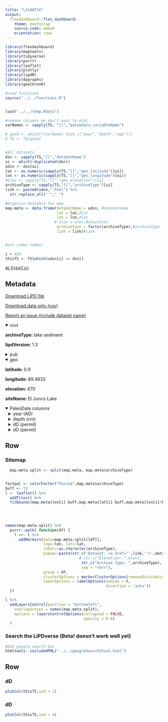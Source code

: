 ```yaml
---
title: "LS14ATJU"
output: 
  flexdashboard::flex_dashboard:
    theme: bootstrap
    source_code: embed
    orientation: rows
---
```


```r
library(flexdashboard)
library(maptools)
library(tidyverse)
library(purrr)
library(leaflet)
library(plotly)
library(lipdR)
library(dygraphs)
library(geoChronR)

#read functions
source("../../functions.R")


load("../../temp.Rdata")

#remove columns we don't want to plot
varNames <- sapply(TS, "[[","paleoData_variableName")

# good <- which(!(varNames %in% c("year","depth","age")))
# TS <- TS[good]


#All datasets
dsn <- sapply(TS,"[[","dataSetName")
ui <- which(!duplicated(dsn))
udsn <- dsn[ui]
lat <- as.numeric(sapply(TS,"[[","geo_latitude")[ui])
lon <- as.numeric(sapply(TS,"[[","geo_longitude")[ui])
#elev <- sapply(TS,"[[","geo_elevation")[ui]
archiveType <- sapply(TS,"[[","archiveType")[ui]
link <- paste0(udsn,".html") %>% 
  str_replace_all("'","_")

#Organize metadata for map
map.meta <- data.frame(dataSetName = udsn, #datasetname
                       lat = lat,#lat
                       lon = lon,#lon
                      # elev = elev,#elevation
                       archiveType = factor(archiveType),#archiveType
                       link = link)#Link


#set index number

i = 324
thisTS <- TS[which(udsn[i] == dsn)]
```
#LS14ATJU

Metadata {.sidebar}
-------------------------------------
[Download LiPD file](LS14ATJU.lpd)
            

[Download data only (csv)](LS14ATJU.csv)
            

[Report an issue (include dataset name)](https://github.com/nickmckay/LiPDverse/issues)

<details open style="margin-left: 0px">
<summary>root</summary>
<p style="margin-left: 0px"><strong>archiveType: </strong>lake sediment
<p style="margin-left: 0px"><strong>lipdVersion: </strong>1.3
</details>
<details>
<summary>pub</summary>
<details style="margin-left: 10px">
<summary>pub1</summary>
<p style="margin-left: 10px"><strong>author: </strong>Atwood, Alyssa R. , Sachs, Julian P.
<p style="margin-left: 10px"><strong>journal: </strong>Earth and Planetary Science Letters
<p style="margin-left: 10px"><strong>volume: </strong>404
<p style="margin-left: 10px"><strong>pages: </strong>408419
<p style="margin-left: 10px"><strong>pubYear: </strong>NA
<p style="margin-left: 10px"><strong>title: </strong>Separating ITCZ and ENSOrelated rainfall changes in the Gal�pagos over the last 3 kyr using D/H ratios of multiple lipid biomarkers
<p style="margin-left: 10px"><strong>DOI: </strong>10.1016/j.epsl.2014.07.038
</details>
<details style="margin-left: 10px">
<summary>pub2</summary>
<p style="margin-left: 10px"><strong>pubYear: </strong>NA
</details>
</details>
<details open style="margin-left: 0px">
<summary>geo</summary>
<p style="margin-left: 0px"><strong>latitude: </strong>0.9
<p style="margin-left: 0px"><strong>longitude: </strong>89.4833
<p style="margin-left: 0px"><strong>elevation: </strong>670
<p style="margin-left: 0px"><strong>siteName: </strong>El Junco Lake
</details>
<details open>
<summary>PaleoData columns</summary>
<details style="margin-left: 10px">
<summary>year (AD)</summary>
<p style="margin-left: 10px"><strong>TSid: </strong>MAT795501f3aa
<p style="margin-left: 10px"><strong>variableName: </strong>year
<p style="margin-left: 10px"><strong>units: </strong>AD
<p style="margin-left: 10px"><strong>description: </strong>Year AD
</details>
<details style="margin-left: 10px">
<summary>depth (cm)</summary>
<p style="margin-left: 10px"><strong>TSid: </strong>MAT6c43cd5d85
<p style="margin-left: 10px"><strong>variableName: </strong>depth
<p style="margin-left: 10px"><strong>units: </strong>cm
<p style="margin-left: 10px"><strong>description: </strong>depth
</details>
<details style="margin-left: 10px">
<summary>dD (permil)</summary>
<p style="margin-left: 10px"><strong>TSid: </strong>LS14ATJU01B
<p style="margin-left: 10px"><strong>variableName: </strong>dD
<p style="margin-left: 10px"><strong>units: </strong>permil
<p style="margin-left: 10px"><strong>description: </strong>aquatic biomarker
<details>
<summary>interpretation</summary>
<details style="margin-left: 20px">
<summary>1</summary>
<p style="margin-left: 20px"><strong>basis: </strong>From this paper: "In particular, conditions favorable for B. braunii blooms are thought to occur during El Nin?o events in association with three distinct processes that promote olig- otrophic conditions and lake stratification. Firstly, the heavy rains associated with moderate-to-strong El Nin?o events are thought to dilute the nutrient pool and cause oligotrophic conditions. El Junco Lake is an endorheic lake (with the exception of occasional overflow conditions and possibly seepage) located within a caldera with a small catchment area consisting only of the narrow crater rim (Conroy et al., 2008). In such lakes the con- centration of nutrients tend to decrease as lake levels increase through dilution of the incoming nutrients (Smol et al., 2001; Magyari et al., 2009). Because monthly rainfall in this area can be an order of magnitude higher during strong El Nin?o events as com- pared to non-El Nin?o periods (cf., Fig. 4) and the lake has been re- ported to overflow during strong El Nin?o events, considerable dilu- tion and flushing of nutrients likely occur during these times. Sec- ondly, reduced nutrient input to the lake exacerbates oligotrophic conditions during strong El Nin?o events. A major source of nutri- ents to the lake is thought to be guano deposited directly into the lake by the large number of seabirds that frequent it (Colinvaux, 1968). Such a predominance of avian-derived nutrients has been documented in a number of lake systems (Manny et al., 1994; Marion et al., 1994). However, during strong El Nin?o events, this nutrient source is diminished as the Gala?pagos seabird population plummets in response to the massive fish die-offs associated with a deep thermocline and low ocean productivity in the EEP (Gibbs, 1987). Finally, El Nin?o events in the EEP are associated with con- ditions that increase water column stability and lake stratification, including warmer air temperatures, reduced cloud cover, and re- duced trade wind strength (Lewis Jr., 1983; O?Reilly et al., 2003; Ndebele-Murisa et al., 2010; Co?zar et al., 2012), conditions which have been shown to exacerbate nutrient depletion in the surface of oligotrophic lakes (O?Reilly et al., 2003). Increases in water column stability during El Nin?o events should further promote favorable conditions for the oil-rich, colony-forming B. braunii due to their buoyancy. In various lo- cations across the globe, B. braunii blooms have been strongly linked to increases in water column stability due to both their tolerance of oligotrophic conditions and their anti-sinking strategy (Kebede and Belay, 1994; Souza et al., 2008; Winder and Hunter, 2008). In particular, in a Columbian lake with conditions (including depth, pH, conductivity, and nutrient concentration) comparable to El Junco Lake, B. braunii blooms have been found to occur dur- ing the annual flood stage in association with nutrient flushing, oligotrophic conditions, and lake stratification (Pinilla, 2006), con- ditions that closely mimic moderate to strong El Nin?o events in El Junco Lake. These lines of evidence strongly suggest that conditions favor- able for B. braunii growth occur during moderate-to-strong El Nin?o events and thus that C34 botryococcene ?D records the hydrologic conditions of the lake during these events."
<p style="margin-left: 20px"><strong>interpDirection: </strong>negative
<p style="margin-left: 20px"><strong>scope: </strong>climate
<p style="margin-left: 20px"><strong>seasonality: </strong>annual
<p style="margin-left: 20px"><strong>variable: </strong>El Nino related rainfall
<p style="margin-left: 20px"><strong>variableDetail: </strong>air
<p style="margin-left: 20px"><strong>direction: </strong>negative
</details>
<details style="margin-left: 20px">
<summary>2</summary>
<p style="margin-left: 20px"><strong>basis: </strong>All botryococcene dD values were highly correlated with water dD values (R2>0.99). And, Zhang and Sachs 2007, Organic Geochemistry, 38: 582-608.
<p style="margin-left: 20px"><strong>direction: </strong>positive
<p style="margin-left: 20px"><strong>inferredMaterial: </strong>lake water
<p style="margin-left: 20px"><strong>integrationTime: </strong>1 to 10
<p style="margin-left: 20px"><strong>integrationTimeBasis: </strong>These lines of evidence strongly suggest that conditions favor- able for B. braunii growth occur during moderate-to-strong El Nin?o events and thus that C34 botryococcene ?D records the hydrologic conditions of the lake during these events. In contrast, the avail- able evidence suggests that the dinoflagellate population persists throughout the varying hydrologic conditions experienced by El Junco Lake and thus that sedimentary dinosterol ?D records the long-term (decadal-to-centennial) mean lake conditions.
<p style="margin-left: 20px"><strong>integrationTimeUnits: </strong>years
<p style="margin-left: 20px"><strong>mathematicalRelation: </strong>linear
<p style="margin-left: 20px"><strong>scope: </strong>isotope
<p style="margin-left: 20px"><strong>seasonality: </strong>annual
<p style="margin-left: 20px"><strong>variable: </strong>P_isotope
<p style="margin-left: 20px"><strong>coefficient: </strong>NA
<p style="margin-left: 20px"><strong>fraction: </strong>NA
<p style="margin-left: 20px"><strong>rank: </strong>NA
</details>
<details style="margin-left: 20px">
<summary>3</summary>
<p style="margin-left: 20px"><strong>basis: </strong>changes in rainfall amount are imprinted in the isotopic composition of botryococcenes, with negative (posi- tive) ?D values co-occurring with wetter (drier) periods.
<p style="margin-left: 20px"><strong>direction: </strong>negative
<p style="margin-left: 20px"><strong>inferredMaterial: </strong>lake water
<p style="margin-left: 20px"><strong>integrationTime: </strong>1 to 10
<p style="margin-left: 20px"><strong>integrationTimeBasis: </strong>These lines of evidence strongly suggest that conditions favor- able for B. braunii growth occur during moderate-to-strong El Nin?o events and thus that C34 botryococcene ?D records the hydrologic conditions of the lake during these events. In contrast, the avail- able evidence suggests that the dinoflagellate population persists throughout the varying hydrologic conditions experienced by El Junco Lake and thus that sedimentary dinosterol ?D records the long-term (decadal-to-centennial) mean lake conditions.
<p style="margin-left: 20px"><strong>integrationTimeUnits: </strong>years
<p style="margin-left: 20px"><strong>mathematicalRelation: </strong>linear
<p style="margin-left: 20px"><strong>scope: </strong>isotope
<p style="margin-left: 20px"><strong>seasonality: </strong>annual
<p style="margin-left: 20px"><strong>variable: </strong>P_E
<p style="margin-left: 20px"><strong>coefficient: </strong>NA
<p style="margin-left: 20px"><strong>fraction: </strong>NA
<p style="margin-left: 20px"><strong>rank: </strong>NA
</details>
<details style="margin-left: 20px">
<summary>4</summary>
<p style="margin-left: 20px"><strong>coefficient: </strong>NA
<p style="margin-left: 20px"><strong>fraction: </strong>NA
<p style="margin-left: 20px"><strong>rank: </strong>NA
<p style="margin-left: 20px"><strong>scope: </strong>isotope
</details>
</details>
</details>
<details style="margin-left: 10px">
<summary>dD (permil)</summary>
<p style="margin-left: 10px"><strong>TSid: </strong>LS14ATJU01A
<p style="margin-left: 10px"><strong>variableName: </strong>dD
<p style="margin-left: 10px"><strong>units: </strong>permil
<p style="margin-left: 10px"><strong>description: </strong>aquatic biomarker
</details>

Row {.tabset .tabset-fade}
-----------------------------------------------------------------------

### Sitemap

```r
  map.meta.split <- split(map.meta, map.meta$archiveType)


factpal <- colorFactor("Paired",map.meta$archiveType)
buff <- 15
l <- leaflet() %>% 
  addTiles() %>% 
  fitBounds(map.meta$lon[i]-buff,map.meta$lat[i]-buff,map.meta$lon[i]+buff,map.meta$lat[i]+buff)
  

  
  
names(map.meta.split) %>%
  purrr::walk( function(df) {
    l <<- l %>%
      addMarkers(data=map.meta.split[[df]],
                 lng=~lon, lat=~lat,
                 label=~as.character(archiveType),
                 popup=~paste(str_c('Dataset: <a href="',link,'">',dataSetName,'</a>'),
                                 # str_c("Elevation: ",elev),
                                  str_c("Archive Type: ",archiveType),
                                  sep = "<br>"),
                 group = df,
                 clusterOptions = markerClusterOptions(removeOutsideVisibleBounds = F),
                 labelOptions = labelOptions(noHide = F,
                                             direction = 'auto'))
  })

l %>%
  addLayersControl(position = "bottomleft",
    overlayGroups = names(map.meta.split),
    options = layersControlOptions(collapsed = FALSE,
                                   opacity = 0.8)
  )
```

### Search the LiPDverse (Beta! doesn't work well yet)
```r
#Add google search bar
htmltools::includeHTML("../../googleSearchChunk.html")
```


Row {.tabset .tabset-fade}
-----------------------------------------------------------------------

### dD
```r
plotCol(thisTS,ind = 1)
```

### dD
```r
plotCol(thisTS,ind = 4)
```
